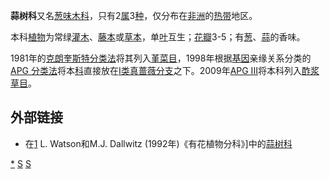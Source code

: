 {{Automatic taxobox
| taxon = Huaceae
| image = Afrostyrax kamerunensis.png
| image_caption = ''Afrostyrax kamerunensis''
| authority = [[Auguste_Jean_Baptiste_Chevalier|A.Chev.]]，1947
| subdivision_ranks = [[属|属]]
| subdivision = 
* ''[[Afrostyrax|Afrostyrax]]''
* ''[[Hua|Hua]]''
}}

'''蒜树科'''又名[[葱味木科|葱味木科]]，只有2[[属|属]]3[[种|种]]，仅分布在[[非洲|非洲]]的[[热带|热带]]地区。

本科[[植物|植物]]为常绿[[灌木|灌木]]、[[藤本|藤本]]或[[草本|草本]]，单[[叶|叶]]互生；[[花瓣|花瓣]]3-5；有[[葱|葱]]、[[蒜|蒜]]的香味。

1981年的[[克朗奎斯特分类法|克朗奎斯特分类法]]将其列入[[堇菜目|堇菜目]]，1998年根据[[基因|基因]]亲缘关系分类的[[APG_分类法|APG 分类法]]将本[[科|科]]直接放在[[I类真蔷薇分支|I类真蔷薇分支]]之下。2009年[[APG_III|APG III]]将本科列入[[酢浆草目|酢浆草目]]。

== 外部链接 ==
* 在[http://delta-intkey.com/angio/] {{Wayback|url=http://delta-intkey.com/angio/ |date=20070103200438 }} L. Watson和M.J. Dallwitz (1992年)《有花植物分科》]中的[http://delta-intkey.com/angio/www/huaceae.htm 蒜树科] {{Wayback|url=http://delta-intkey.com/angio/www/huaceae.htm |date=20070103200438 }}
{{Taxonbar|from=Q131498}}

{{DEFAULTSORT:Huaceae}}
[[Category:蒜树科|*]]
[[Category:植物科名|S]]
[[Category:豆类植物|S]]
